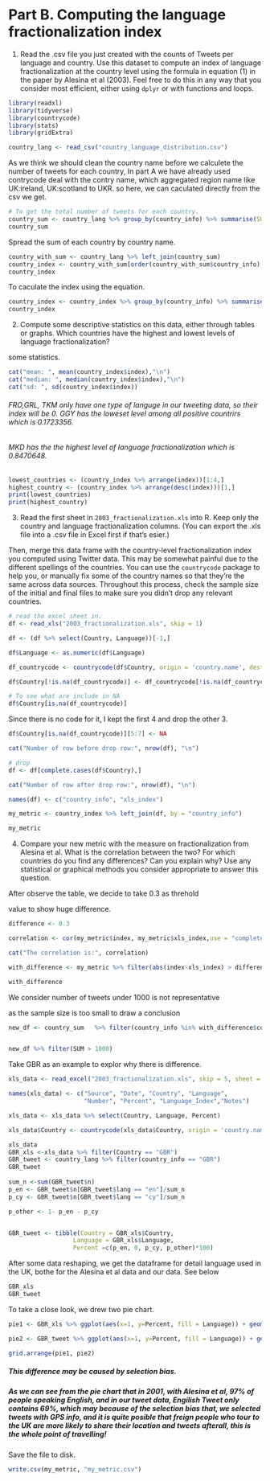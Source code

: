 # Part B. Computing the language fractionalization index

1. Read the .csv file you just created with the counts of Tweets per language and country. Use this dataset to compute an index of language fractionalization at the country level using the formula in equation (1) in the paper by Alesina et al (2003). Feel free to do this in any way that you consider most efficient, either using `dplyr` or with functions and loops.

```r
library(readxl)
library(tidyverse)
library(countrycode)
library(stats)
library(gridExtra)

country_lang <- read_csv("country_language_distribution.csv")
```
As we think we should clean the country name before we calculete the number of tweets for 
each country, In part A we have already used contrycode deal with the contry name, which aggregated region name like UK:ireland, UK:scotland to UKR.
so here, we can caculated directly from the csv we get. 

```r
# To get the total number of tweets for each country.
country_sum <- country_lang %>% group_by(country_info) %>% summarise(SUM = sum(n))
country_sum 
```
Spread the sum of each country by country name.
```r

country_with_sum <- country_lang %>% left_join(country_sum)
country_index <- country_with_sum[order(country_with_sum$country_info),]
country_index
```
To caculate the index using the equation.

```r
country_index <- country_index %>% group_by(country_info) %>% summarise(index = 1- sum((n/SUM)^2))
country_index

```

2. Compute some descriptive statistics on this data, either through tables or graphs. Which countries have the highest and lowest levels of language fractionalization?


some statistics.
```r
cat("mean: ", mean(country_index$index),"\n")
cat("median: ", median(country_index$index),"\n")
cat("sd: ", sd(country_index$index))
```
######      FRO,GRL, TKM only have one type of languge in our tweeting data, so their index will be 0. GGY has the loweset level among all  positive countrirs which is 0.1723356.  
###### MKD has the the highest level of language fractionalization which is 0.8470648.

```r
lowest_countries <- (country_index %>% arrange(index))[1:4,]
highest_country <- (country_index %>% arrange(desc(index)))[1,]
print(lowest_countries)
print(highest_country)
```

3. Read the first sheet in `2003_fractionalization.xls` into R. Keep only the country and language fractionalization columns. (You can export the .xls file into a .csv file in Excel first if that's esier.)

Then, merge this data frame with the country-level fractionalization index you computed using Twitter data. This may be somewhat painful due to the different spellings of the countries. You can use the `countrycode` package to help you, or manually fix some of the country names so that they're the same across data sources. Throughout this process, check the sample size of the initial and final files to make sure you didn't drop any relevant countries.

```r
# read the excel sheet in. 
df <- read_xls("2003_fractionalization.xls", skip = 1)

df <- (df %>% select(Country, Language))[-1,]

df$Language <- as.numeric(df$Language)

df_countrycode <- countrycode(df$Country, origin = 'country.name', destination = 'genc3c')

df$Country[!is.na(df_countrycode)] <- df_countrycode[!is.na(df_countrycode)]

# To see what are include in NA 
df$Country[is.na(df_countrycode)] 
```


Since there is no code for it, I kept the first 4 and drop the other 3.

```r
df$Country[is.na(df_countrycode)][5:7] <- NA

cat("Number of row before drop row:", nrow(df), "\n") 

# drop 
df <- df[complete.cases(df$Country),]

cat("Number of row after drop row:", nrow(df), "\n") 

names(df) <- c("country_info", "xls_index")

my_metric <- country_index %>% left_join(df, by = "country_info")

my_metric
```


4. Compare your new metric with the measure on fractionalization from Alesina et al. What is the correlation between the two? For which countries do you find any differences? Can you explain why? Use any statistical or graphical methods you consider appropriate to answer this question.


After observe the table, we decide to take 0.3 as threhold   

value to show huge difference.
```r

difference <- 0.3 

correlation <- cor(my_metric$index, my_metric$xls_index,use = "complete.obs")

cat("The correlation is:", correlation)

with_difference <- my_metric %>% filter(abs(index-xls_index) > difference)

with_difference
```


We consider number of tweets under 1000 is not representative 

as the sample size is too small to draw a conclusion 
```r
new_df <- country_sum   %>% filter(country_info %in% with_difference$country_info)


new_df %>% filter(SUM > 1000)

```



Take GBR as an example to explor why there is difference.

```r

xls_data <- read_excel("2003_fractionalization.xls", skip = 5, sheet = 3)

names(xls_data) <- c("Source", "Date", "Country", "Language", 
                     "Number", "Percent", "Language_Index","Notes")

xls_data <- xls_data %>% select(Country, Language, Percent)

xls_data$Country <- countrycode(xls_data$Country, origin = 'country.name', destination = 'genc3c')

xls_data
GBR_xls <-xls_data %>% filter(Country == "GBR")
GBR_tweet <- country_lang %>% filter(country_info == "GBR")
GBR_tweet
 
sum_n <-sum(GBR_tweet$n)
p_en <- GBR_tweet$n[GBR_tweet$lang == "en"]/sum_n
p_cy <- GBR_tweet$n[GBR_tweet$lang == "cy"]/sum_n

p_other <- 1- p_en - p_cy 


GBR_tweet <- tibble(Country = GBR_xls$Country,
                  Language = GBR_xls$Language,
                  Percent =c(p_en, 0, p_cy, p_other)*100)
```

After some data reshaping, we get the dataframe for detail language used 
in the UK, bothe for the Alesina et al data and our data. See below 

```r
GBR_xls
GBR_tweet 
```

To take a close look, we drew two pie chart.
```r
pie1 <- GBR_xls %>% ggplot(aes(x=1, y=Percent, fill = Language)) + geom_bar(stat = "identity")  + labs(title="GBR_xls") +  coord_polar("y", start=0) +   geom_text(aes(x=1.2,y=c(50,0,85,10),label=paste(Language,":",round(Percent/sum(Percent)*100,2),"%")),size=2)

pie2 <- GBR_tweet %>% ggplot(aes(x=1, y=Percent, fill = Language)) + geom_bar(stat = "identity")  + labs(title="GBR_tweet") +  coord_polar("y", start=0) +   geom_text(aes(x=1.2,y=c(50,0,85,10),label=paste(Language,":",round(Percent/sum(Percent)*100,2),"%")),size=2)

grid.arrange(pie1, pie2)
```


##### This difference may be caused by selection bias.  

##### As we can see from the pie chart that in 2001, with Alesina et al, 97% of people speaking English, and in our tweet data, Engilish Tweet only contains 69%, which may because of the selection bias that, we selected tweets with GPS info, and it is quite posible that freign people who tour to the UK are more likely to share their location and tweets afterall, this is the whole point of travelling!

Save the file to disk.

```r

write.csv(my_metric, "my_metric.csv")

```
